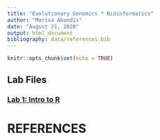```yaml
---
title: "Evolutionary Genomics * Bioinformatics"
author: "Marisa Abundis"
date: "August 31, 2020"
output: html_document
bibliography: data/references.bib
---
```


```r
knitr::opts_chunk$set(echo = TRUE)
```
## Lab Files

### [Lab 1: Intro to R](lab1_marisaabundis.html)


# REFERENCES
